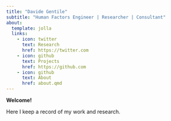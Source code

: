 ```yaml
---
title: "Davide Gentile"
subtitle: "Human Factors Engineer | Researcher | Consultant"
about:
  template: jolla
  links:
    - icon: twitter
      text: Research
      href: https://twitter.com
    - icon: github
      text: Projects
      href: https://github.com
    - icon: github
      text: About
      href: about.qmd
---
```


**Welcome!**

Here I keep a record of my work and research.
